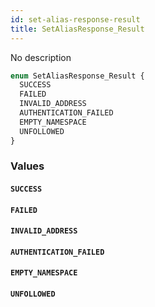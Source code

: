 ```yaml
---
id: set-alias-response-result
title: SetAliasResponse_Result
---
```



No description

```graphql
enum SetAliasResponse_Result {
  SUCCESS
  FAILED
  INVALID_ADDRESS
  AUTHENTICATION_FAILED
  EMPTY_NAMESPACE
  UNFOLLOWED
}
```


### Values

#### `SUCCESS` 




#### `FAILED` 




#### `INVALID_ADDRESS` 




#### `AUTHENTICATION_FAILED` 




#### `EMPTY_NAMESPACE` 




#### `UNFOLLOWED` 






